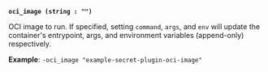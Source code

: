<a id="plugin-flag-oci-image" />

**`oci_image (string : "")`**

OCI image to run. If specified, setting `command`, `args`, and `env` will update 
the container's entrypoint, args, and environment variables (append-only)
respectively.

**Example**: `-oci_image "example-secret-plugin-oci-image"`
